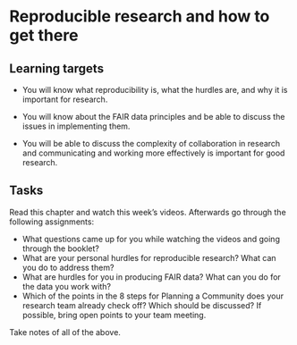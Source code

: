 # Reproducible research and how to get there

::: {.callout-note}
## Learning targets

- You will know what reproducibility is, what the hurdles are, and why it is important for research.

- You will know about the FAIR data principles and be able to discuss the issues in implementing them.

- You will be able to discuss the complexity of collaboration in research and communicating and working more effectively is important for good research.
:::



::: {.callout-caution}
## Tasks

Read this chapter and watch this week's videos. 
Afterwards go through the following assignments:

- What questions came up for you while watching the videos and going through the booklet?
- What are your personal hurdles for reproducible research? What can you do to address them?
- What are hurdles for you in producing FAIR data? What can you do for the data you work with?
- Which of the points in the 8 steps for Planning a Community does your research team already check off? Which should be discussed? If possible, bring open points to your team meeting. 

Take notes of all of the above.
:::






